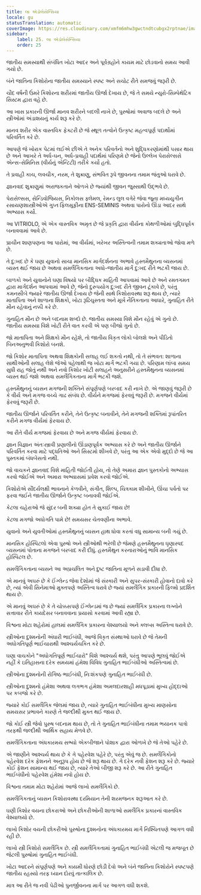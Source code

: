 ```yaml
---
title: લા એડોલેસેન્સિયા
locale: gu
statusTranslation: automatic
coverImage: https://res.cloudinary.com/xmfm6mhw3gwctndtcubgx2rptnae/image/upload/v1740337243/small_cover_educacion_fundamental_a051170f1c.webp
sidebar:
    label: 25. લા એડોલેસેન્સિયા
    order: 25
---
```

જાતીય સમસ્યાથી સંબંધિત ખોટા આદર અને પૂર્વગ્રહોને કાયમ માટે છોડવાનો સમય આવી ગયો છે.

બંને જાતિના કિશોરોના જાતીય સમસ્યાને સ્પષ્ટ અને સચોટ રીતે સમજવું જરૂરી છે.

ચૌદ વર્ષની ઉંમરે કિશોરના શરીરમાં જાતીય ઊર્જા દેખાય છે, જે તે સમયે ન્યુરો-સિમ્પેથેટિક સિસ્ટમ દ્વારા વહે છે.

આ ખાસ પ્રકારની ઊર્જા માનવ શરીરને બદલી નાખે છે, પુરુષોમાં અવાજ બદલે છે અને સ્ત્રીઓમાં અંડાશયનું કાર્ય શરૂ કરે છે.

માનવ શરીર એક વાસ્તવિક ફેક્ટરી છે જે સ્થૂળ તત્વોને ઉત્કૃષ્ટ મહત્વપૂર્ણ પદાર્થોમાં પરિવર્તિત કરે છે.

આપણે જે ખોરાક પેટમાં લઈએ છીએ તે અનેક પરિવર્તનો અને શુદ્ધિકરણોમાંથી પસાર થાય છે અને આખરે તે અર્ધ-ઘન, અર્ધ-પ્રવાહી પદાર્થમાં પરિણમે છે જેનો ઉલ્લેખ પેરાસેલ્સસે એન્સ-સેમિનિસ (વીર્યનું એન્ટિટી) તરીકે કર્યો હતો.

તે પ્રવાહી કાચ, લવચીક, નરમ, તે શુક્રાણુ, સંભવિત રૂપે જીવનના તમામ જંતુઓ ધરાવે છે.

જ્ઞાનવાદ શુક્રાણુમાં અરાજકતાને ઓળખે છે જ્યાંથી જીવન જુસ્સાથી ઉદ્ભવે છે.

પેરાસેલ્સસ, સેન્ડિવોજિયસ, નિકોલસ ફ્લેમલ, રેમન્ડ લુલ વગેરે જેવા જૂના મધ્યયુગીન રસાયણશાસ્ત્રીઓએ ગુપ્ત ફિલસૂફીના ENS-SEMINIS અથવા પારોનો ઊંડા આદર સાથે અભ્યાસ કર્યો.

આ VITRIOLO, એ એક વાસ્તવિક અમૃત છે જે પ્રકૃતિ દ્વારા વીર્યના કોથળીઓમાં બુદ્ધિપૂર્વક બનાવવામાં આવે છે.

પ્રાચીન શાણપણના આ પારોમાં, આ વીર્યમાં, ખરેખર અસ્તિત્વની તમામ શક્યતાઓ જોવા મળે છે.

તે દુ:ખદ છે કે ઘણા યુવાનો સાચા માનસિક માર્ગદર્શનના અભાવે હસ્તમૈથુનના વ્યસનમાં વ્યસ્ત થઈ જાય છે અથવા સમલૈંગિકતાના અધો-જાતીય માર્ગે દુ:ખદ રીતે ભટકી જાય છે.

બાળકો અને યુવાનોને ઘણા વિષયો પર બૌદ્ધિક માહિતી આપવામાં આવે છે અને રમતગમત દ્વારા માર્ગદર્શન આપવામાં આવે છે, જેનો દુરુપયોગ દુ:ખદ રીતે જીવન ટૂંકાવે છે, પરંતુ કમનસીબે જ્યારે જાતીય ઊર્જા દેખાય છે જેની સાથે કિશોરાવસ્થા શરૂ થાય છે, ત્યારે માતાપિતા અને શાળાના શિક્ષકો, ખોટા રૂઢિચુસ્તતા અને મૂર્ખ નૈતિકતાના આધારે, ગુનાહિત રીતે મૌન રહેવાનું નક્કી કરે છે.

ગુનાહિત મૌન છે અને બદનામ શબ્દો છે. જાતીય સમસ્યા વિશે મૌન રહેવું એ ગુનો છે. જાતીય સમસ્યા વિશે ખોટી રીતે વાત કરવી એ પણ બીજો ગુનો છે.

જો માતાપિતા અને શિક્ષકો મૌન રહેશે, તો જાતીય વિકૃત લોકો બોલશે અને પીડિતો બિનઅનુભવી કિશોરો બનશે.

જો કિશોર માતાપિતા અથવા શિક્ષકોની સલાહ લઈ શકતો નથી, તો તે સંભવત: શાળાના સાથીઓની સલાહ લેશે જેઓ પહેલાથી જ ખોટા માર્ગે ભટકી ગયા છે. પરિણામ લાંબા સમય સુધી રાહ જોતું નથી અને નવો કિશોર ખોટી સલાહને અનુસરીને હસ્તમૈથુનના વ્યસનમાં વ્યસ્ત થઈ જશે અથવા સમલૈંગિકતાના માર્ગે ભટકી જશે.

હસ્તમૈથુનનું વ્યસન મગજની શક્તિને સંપૂર્ણપણે બરબાદ કરી નાખે છે. એ જાણવું જરૂરી છે કે વીર્ય અને મગજ વચ્ચે ગાઢ સંબંધ છે. વીર્યને મગજમાં ફેરવવું જરૂરી છે. મગજને વીર્યમાં ફેરવવું જરૂરી છે.

જાતીય ઊર્જાને પરિવર્તિત કરીને, તેને ઉત્કૃષ્ટ બનાવીને, તેને મગજની શક્તિમાં રૂપાંતરિત કરીને મગજ વીર્યમાં ફેરવાય છે.

આ રીતે વીર્ય મગજમાં ફેરવાય છે અને મગજ વીર્યમાં ફેરવાય છે.

જ્ઞાન વિજ્ઞાન અંતઃસ્ત્રાવી પ્રણાલીનો ઊંડાણપૂર્વક અભ્યાસ કરે છે અને જાતીય ઊર્જાને પરિવર્તિત કરવા માટે પદ્ધતિઓ અને સિસ્ટમો શીખવે છે, પરંતુ આ એક એવો મુદ્દો છે જે આ પુસ્તકમાં બંધબેસતો નથી.

જો વાચકને જ્ઞાનવાદ વિશે માહિતી જોઈતી હોય, તો તેણે અમારા જ્ઞાન પુસ્તકોનો અભ્યાસ કરવો જોઈએ અને અમારા અભ્યાસમાં પ્રવેશ કરવો જોઈએ.

કિશોરોએ સૌંદર્યલક્ષી ભાવનાને કેળવીને, સંગીત, શિલ્પ, ચિત્રકામ શીખીને, ઊંચા પર્વતો પર ફરવા જઈને જાતીય ઊર્જાને ઉત્કૃષ્ટ બનાવવી જોઈએ.

કેટલા ચહેરાઓ જે સુંદર બની શક્યા હોત તે સુકાઈ જાય છે!

કેટલા મગજો અધોગતિ પામે છે! સમયસર ચેતવણીના અભાવે.

યુવાનો અને યુવતીઓમાં હસ્તમૈથુનનું વ્યસન હાથ ધોવા કરતાં વધુ સામાન્ય બની ગયું છે.

માનસિક હોસ્પિટલો એવા પુરુષો અને સ્ત્રીઓથી ભરેલી છે જેમણે હસ્તમૈથુનના ઘૃણાસ્પદ વ્યસનમાં પોતાના મગજને બરબાદ કરી દીધું. હસ્તમૈથુન કરનારાઓનું ભાવિ માનસિક હોસ્પિટલ છે.

સમલૈંગિકતાના વ્યસને આ અપ્રચલિત અને દુષ્ટ જાતિના મૂળને સડાવી દીધા છે.

એ માનવું અઘરું છે કે ઈંગ્લેન્ડ જેવા દેશોમાં જે સંસ્કારી અને સુપર-સંસ્કારી હોવાનો દાવો કરે છે, ત્યાં એવી સિનેમાઓ મુક્તપણે અસ્તિત્વ ધરાવે છે જ્યાં સમલૈંગિક પ્રકારની ફિલ્મો પ્રદર્શિત થાય છે.

એ માનવું અઘરું છે કે તે ચોક્કસપણે ઈંગ્લેન્ડમાં જ છે જ્યાં સમલૈંગિક પ્રકારના લગ્નોને સત્તાવાર રીતે કાયદેસર બનાવવાના પ્રયાસો કરવામાં આવી રહ્યા છે.

વિશ્વના મોટા શહેરોમાં હાલમાં સમલૈંગિક પ્રકારના વેશ્યાલયો અને ક્લબ્સ અસ્તિત્વ ધરાવે છે.

સ્ત્રીઓના દુશ્મનોની અંધારી ભાઈબંધી, આજે વિકૃત સંસ્થાઓ ધરાવે છે જે તેમની અધોગતિપૂર્ણ ભાઈચારાથી આશ્ચર્યચકિત કરે છે.

ઘણા વાચકોને "અધોગતિપૂર્ણ ભાઈચારો" વિશે આશ્ચર્ય થશે, પરંતુ આપણે ભૂલવું જોઈએ નહીં કે ઇતિહાસના દરેક સમયમાં હંમેશા વિવિધ ગુનાહિત ભાઈબંધીઓ અસ્તિત્વમાં છે.

સ્ત્રીઓના દુશ્મનોની રોગિષ્ઠ ભાઈબંધી, નિઃશંકપણે ગુનાહિત ભાઈબંધી છે.

સ્ત્રીઓના દુશ્મનો હંમેશા અથવા લગભગ હંમેશા અમલદારશાહી મધપૂડામાં મુખ્ય હોદ્દાઓ પર કબજો કરે છે.

જ્યારે કોઈ સમલૈંગિક જેલમાં જાય છે, ત્યારે ગુનાહિત ભાઈબંધીના મુખ્ય માણસોના સમયસર પ્રભાવને કારણે તે જલ્દીથી મુક્ત થઈ જાય છે.

જો કોઈ સ્ત્રી જેવો પુરુષ બદનામ થાય છે, તો તે ગુનાહિત ભાઈબંધીના તમામ ભયાનક પાત્રો તરફથી જલ્દીથી આર્થિક સહાય મેળવે છે.

સમલૈંગિકતાના અંધકારમય સભ્યો એકબીજાને પોશાક દ્વારા ઓળખે છે જે તેઓ પહેરે છે.

એ જાણીને આશ્ચર્ય થાય છે કે ગે પહેરવેશ પહેરે છે, પરંતુ એવું જ છે. સમલૈંગિકોનો પહેરવેશ દરેક ફેશનને અનુરૂપ હોય છે જે શરૂ થાય છે. ગે દરેક નવી ફેશન શરૂ કરે છે. જ્યારે કોઈ ફેશન સામાન્ય થઈ જાય છે, ત્યારે તેઓ બીજી શરૂ કરે છે. આ રીતે ગુનાહિત ભાઈબંધીનો પહેરવેશ હંમેશા નવો હોય છે.

વિશ્વના તમામ મોટા શહેરોમાં આજે લાખો સમલૈંગિકો છે.

સમલૈંગિકતાનું વ્યસન કિશોરાવસ્થા દરમિયાન તેની શરમજનક શરૂઆત કરે છે.

ઘણી કિશોર વયના છોકરાઓ અને છોકરીઓની શાળાઓ સમલૈંગિક પ્રકારનાં વાસ્તવિક વેશ્યાલયો છે.

લાખો કિશોર વયની છોકરીઓ પુરુષોના દુશ્મનોના અંધકારમય માર્ગે નિશ્ચિતપણે આગળ વધી રહી છે.

લાખો સ્ત્રી કિશોરો સમલૈંગિક છે. સ્ત્રી સમલૈંગિકતામાં ગુનાહિત ભાઈબંધી એટલી જ મજબૂત છે જેટલી પુરુષોમાં ગુનાહિત ભાઈબંધી.

ખોટા આદરને સંપૂર્ણપણે અને કાયમી ધોરણે છોડી દેવો અને બંને જાતિના કિશોરોને સ્પષ્ટપણે જાતીય રહસ્યો તરફ ધ્યાન દોરવું તાત્કાલિક છે.

માત્ર આ રીતે જ નવી પેઢીઓ પુનર્જીવનના માર્ગ પર આગળ વધી શકશે.

